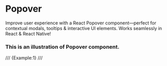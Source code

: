 # Popover
Improve user experience with a React Popover component—perfect for contextual modals, tooltips & interactive UI elements. Works seamlessly in React & React Native!
### This is an illustration of Popover component.
/// {Example:1} ///
